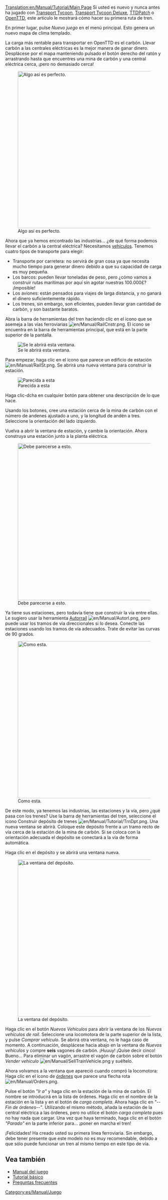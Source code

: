 [[Translation:en/Manual/Tutorial/Main Page]]
{{es/Manual/Tutorial/Tutorial}}
Si usted es nuevo y nunca antes ha jugado con [[es/Archive/OpenTTD/Transport Tycoon Deluxe|Transport Tycoon]], [[es/Archive/OpenTTD/Transport Tycoon Deluxe|Transport Tycoon Deluxe]], [[es/Archive/OpenTTD/TTDPatch|TTDPatch]] o [[es/Manual/Main Page|OpenTTD]], este artículo le mostrará cómo hacer su primera ruta de tren. 

En primer lugar, pulse ''Nuevo juego'' en el menú principal. Esto genera un nuevo mapa de clima templado.

La carga más rentable para transportar en OpenTTD es el carbón. Llevar carbón a las centrales eléctricas es la mejor manera de ganar dinero. Desplácese por el mapa manteniendo pulsado el botón derecho del ratón y arrastrando hasta que encuentres una mina de carbón y una central eléctrica cerca, ¡pero no demasiado cerca!

[[File:en/Manual/Tutorial/Tutorial1.png|thumb|500px|center|Algo así es perfecto.]]

Ahora que ya hemos encontrado las industrias... ¿de qué forma podemos llevar el carbón a la central eléctrica? Necesitamos [[es/Manual/Vehículos|vehículos]]. Tenemos cuatro tipos de transporte para elegir:
* Transporte por carretera: no servirá de gran cosa ya que necesita mucho tiempo para generar dinero debido a que su capacidad de carga es muy pequeña.
* Los barcos: pueden llevar toneladas de peso, pero ¿cómo vamos a construir rutas marítimas por aquí sin agotar nuestras 100.000£? ¡Imposible!
* Los aviones: están pensados para viajes de larga distancia, y no ganará el dinero suficientemente rápido.
* Los trenes, sin embargo, son eficientes, pueden llevar gran cantidad de carbón, y son bastante baratos.

Abra la barra de herramientas del tren haciendo clic en el icono que se asemeja a las vías ferroviarias [[File:en/Manual/RailCnstr.png]]. El icono se encuentra en la barra de herramientas principal, que está en la parte superior de la pantalla.

[[File:es/Manual/Railroad Construction.png|center|Se le abrirá esta ventana.]]

Para empezar, haga clic en el icono que parece un edificio de estación[[File:en/Manual/RailSt.png]]. Se abrirá una nueva ventana para construir la estación.

[[File:es/Manual/Stationgui.png|center|frame|Parecida a esta]]

Haga clic-dcha en cualquier botón para obtener una descripción de lo que hace.

Usando los botones, cree una estación cerca de la mina de carbón con el número de andenes ajustado a uno, y la longitud de andén a tres. Seleccione la orientación del lado izquierdo.

Vuelva a abrir la ventana de estación, y cambie la orientación. Ahora construya una estación junto a la planta eléctrica.

[[File:en/Manual/Tutorial/Tutorial2.png|thumb|500px|center|Debe parecerse a esto.]]

Ya tiene sus estaciones, pero todavía tiene que construir la vía entre ellas. Le sugiero usar la herramienta [[es/Archive/Manual/Autorraíl|Autorraíl]] [[File:en/Manual/Autorl.png]], pero puede usar los tramos de vía direccionales si lo desea. Conecte las estaciones usando los tramos de vía adecuados. Trate de evitar las curvas de 90 grados.

[[File:en/Manual/Tutorial/Tutorial3.png|thumb|500px|center|Como esta.]]

De este modo, ya tenemos las industrias, las estaciones y la vía, pero ¿qué pasa con los trenes? Use la barra de herramientas del tren, seleccione el icono Construir depósito de trenes [[File:en/Manual/Tutorial/TrnDpt.png]]. Una nueva ventana se abrirá. Coloque este depósito frente a un tramo recto de vía cerca de la estación de la mina de carbón. Si se coloca con la orientación adecuada el depósito se conectará a la vía de forma automática.

Haga clic en el depósito y se abrirá una ventana nueva.

[[File:es/Manual/Tutorial/Tutorial4.png|thumb|500px|center|La ventana del depósito.]]

Haga clic en el botón ''Nuevos Vehículos'' para abrir la ventana de los ''Nuevos vehículos de raíl''. Seleccione una locomotora de la parte superior de la lista, y pulse ''Comprar vehículo''. Se abrirá otra ventana, no le haga caso de momento. A continuación, desplácese hacia abajo en la ventana de ''Nuevos vehículos'' y compre '''seis''' vagones de carbón. ¡Huuuy! ¡Quise decir cinco! Bueno... Para eliminar un vagón, arrastre el vagón de carbón sobre el botón ''Vender vehículo'' [[File:en/Manual/SellTrainVehicle.png]] y suéltelo.

Ahora volvamos a la ventana que apareció cuando compró la locomotora: Haga clic en el icono de ''[[es/Manual/Órdenes|órdenes]]'' que parece una flecha rota [[File:en/Manual/Orders.png]].

Pulse el botón ''"Ir a"'' y haga clic en la estación de la mina de carbón. El nombre se introducirá en la lista de órdenes. Haga clic en el nombre de la estación en la lista y en el botón de ''carga completa''. Ahora haga clic en ''"--Fin de órdenes--"''. Utilizando el mismo método, añada la estación de la central eléctrica a las órdenes, pero no utilice el botón ''carga completa'' pues no hay nada que cargar. Una vez que haya terminado, haga clic en el botón ''"Parado"'' en la parte inferior para... ¡poner en marcha el tren!

¡Felicidades! Ha creado usted su primera línea ferroviaria. Sin embargo, debe tener presente que este modelo no es muy recomendable, debido a que sólo puede funcionar un tren al mismo tiempo en este tipo de vía.

==Vea también==
*[[es/Manual/Main Page|Manual del juego]]
*[[es/Manual/Tutorial/Tutorial|Tutorial básico]]
*[[es/Archive/Community/Preguntas frecuentes|Preguntas frecuentes]]
[[Category:es/Manual/Juego]]